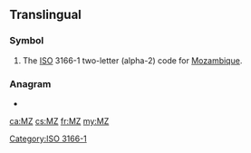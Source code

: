 {{also|.mz}}
==Translingual==

===Symbol===
{{head|mul|symbol}}
# The [[ISO]] 3166-1 two-letter (alpha-2) code for [[Mozambique]].

===Anagram===

*{{l|mul|ZM}}

[[Category:ISO 3166-1]]

[[ca:MZ]]
[[cs:MZ]]
[[fr:MZ]]
[[my:MZ]]